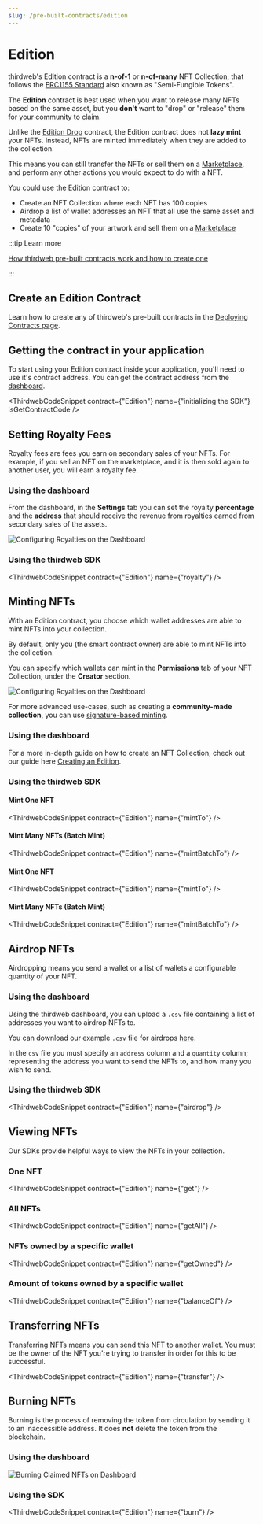 ```yaml
---
slug: /pre-built-contracts/edition
---
```



# Edition

thirdweb's Edition contract is a **n-of-1** or **n-of-many** NFT Collection, that follows the [ERC1155 Standard](https://eips.ethereum.org/EIPS/eip-1155) also known as "Semi-Fungible Tokens".

The **Edition** contract is best used when you want to release many NFTs based on the same asset, but you **don't** want to "drop" or "release" them for your community to claim.

Unlike the [Edition Drop](/pre-built-contracts/edition-drop) contract, the Edition contract does not **lazy mint** your NFTs. Instead, NFTs are minted immediately when they are added to the collection.

This means you can still transfer the NFTs or sell them on a [Marketplace](/pre-built-contracts/marketplace), and perform any other actions you would expect to do with a NFT.

You could use the Edition contract to:

- Create an NFT Collection where each NFT has 100 copies
- Airdrop a list of wallet addresses an NFT that all use the same asset and metadata
- Create 10 "copies" of your artwork and sell them on a [Marketplace](/pre-built-contracts/marketplace)

:::tip Learn more

[How thirdweb pre-built contracts work and how to create one](/pre-built-contracts)

:::

## Create an Edition Contract

Learn how to create any of thirdweb's pre-built contracts in the [Deploying Contracts page](/getting-started/deploying-contracts).

## Getting the contract in your application

To start using your Edition contract inside your application, you'll need to use it's contract address. You can get the contract address from the [dashboard](https://thirdweb.com/dashboard).

<ThirdwebCodeSnippet
  contract={"Edition"}
  name={"initializing the SDK"}
  isGetContractCode
/>

## Setting Royalty Fees

Royalty fees are fees you earn on secondary sales of your NFTs. For example, if you sell an NFT on the marketplace, and it is then sold again to another user, you will earn a royalty fee.

### Using the dashboard

From the dashboard, in the **Settings** tab you can set the royalty **percentage** and the **address** that should receive the revenue from royalties earned from secondary sales of the assets.

![Configuring Royalties on the Dashboard](./assets/royalties.png)

### Using the thirdweb SDK

<ThirdwebCodeSnippet contract={"Edition"} name={"royalty"} />

## Minting NFTs

With an Edition contract, you choose which wallet addresses are able to mint NFTs into your collection.

By default, only you (the smart contract owner) are able to mint NFTs into the collection.

You can specify which wallets can mint in the **Permissions** tab of your NFT Collection, under the **Creator** section.

![Configuring Royalties on the Dashboard](./assets/creator-section.png)

For more advanced use-cases, such as creating a **community-made collection**, you can use [signature-based minting](/typescript/sdk.erc1155signatureminting).

### Using the dashboard

For a more in-depth guide on how to create an NFT Collection, check out our guide here [Creating an Edition](guides/sell-nft-multiple-currencies#creating-an-edition-and-nft).

### Using the thirdweb SDK

#### Mint One NFT

<ThirdwebCodeSnippet contract={"Edition"} name={"mintTo"} />

#### Mint Many NFTs (Batch Mint)

<ThirdwebCodeSnippet contract={"Edition"} name={"mintBatchTo"} />

#### Mint One NFT

<ThirdwebCodeSnippet contract={"Edition"} name={"mintTo"} />

#### Mint Many NFTs (Batch Mint)

<ThirdwebCodeSnippet contract={"Edition"} name={"mintBatchTo"} />

## Airdrop NFTs

Airdropping means you send a wallet or a list of wallets a configurable quantity of your NFT.

### Using the dashboard

Using the thirdweb dashboard, you can upload a `.csv` file containing a list of addresses you want to airdrop NFTs to.

You can download our example `.csv` file for airdrops [here](https://thirdweb.com/airdrop.csv).

In the `csv` file you must specify an `address` column and a `quantity` column; representing the address you want to send the NFTs to, and how many you wish to send.

### Using the thirdweb SDK

<ThirdwebCodeSnippet contract={"Edition"} name={"airdrop"} />

## Viewing NFTs

Our SDKs provide helpful ways to view the NFTs in your collection.

### One NFT

<ThirdwebCodeSnippet contract={"Edition"} name={"get"} />

### All NFTs

<ThirdwebCodeSnippet contract={"Edition"} name={"getAll"} />

### NFTs owned by a specific wallet

<ThirdwebCodeSnippet contract={"Edition"} name={"getOwned"} />

### Amount of tokens owned by a specific wallet

<ThirdwebCodeSnippet contract={"Edition"} name={"balanceOf"} />

## Transferring NFTs

Transferring NFTs means you can send this NFT to another wallet. You must be the owner of the NFT you're trying to transfer in order for this to be successful.

<ThirdwebCodeSnippet contract={"Edition"} name={"transfer"} />

## Burning NFTs

Burning is the process of removing the token from circulation by sending it to an inaccessible address. It does **not** delete the token from the blockchain.

### Using the dashboard

![Burning Claimed NFTs on Dashboard](./assets/burn.png)

### Using the SDK

<ThirdwebCodeSnippet contract={"Edition"} name={"burn"} />
